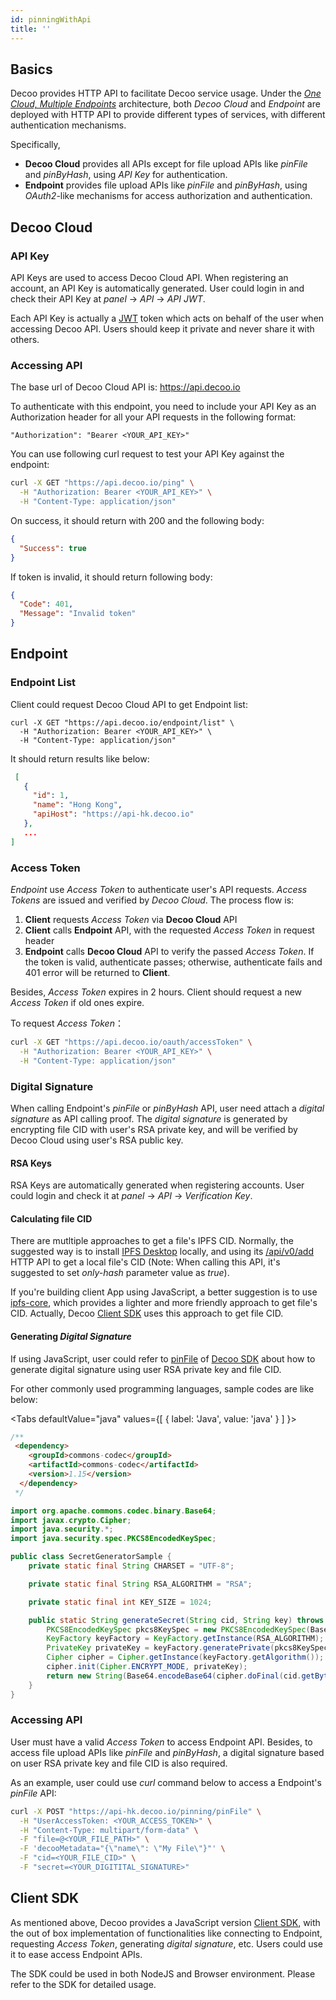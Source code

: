 ```yaml
---
id: pinningWithApi
title: ''
---
```



## Basics

Decoo provides HTTP API to facilitate Decoo service usage. Under the *[One Cloud, Multiple Endpoints](general/architecture.mdx)* architecture, both *Decoo Cloud* and *Endpoint* are deployed with HTTP API to provide different types of services, with different authentication mechanisms. 

Specifically,
- **Decoo Cloud** provides all APIs except for file upload APIs like *pinFile* and *pinByHash*, using *API Key* for authentication.
- **Endpoint** provides file upload APIs like *pinFile* and *pinByHash*, using *OAuth2*-like mechanisms for access authorization and authentication.


## Decoo Cloud

### API Key

API Keys are used to access Decoo Cloud API. When registering an account, an API Key is automatically generated. User could login in and check their API Key at *panel* -> *API* -> *API JWT*.

Each API Key is actually a [JWT](https://jwt.io/) token which acts on behalf of the user when accessing Decoo API. Users should keep it private and never share it with others.

### Accessing API

The base url of Decoo Cloud API is: https://api.decoo.io

To authenticate with this endpoint, you need to include your API Key as an Authorization header for all your API requests in the following format:
```
"Authorization": "Bearer <YOUR_API_KEY>"
```

You can use following curl request to test your API Key against the endpoint:

```bash
curl -X GET "https://api.decoo.io/ping" \
  -H "Authorization: Bearer <YOUR_API_KEY>" \
  -H "Content-Type: application/json"
```

On success, it should return with 200 and the following body:
```json
{
  "Success": true
}
```

If token is invalid, it should return following body:
```json
{
  "Code": 401,
  "Message": "Invalid token"
}
```


## Endpoint

### Endpoint List

Client could request Decoo Cloud API to get Endpoint list:
```
curl -X GET "https://api.decoo.io/endpoint/list" \
  -H "Authorization: Bearer <YOUR_API_KEY>" \
  -H "Content-Type: application/json"
```

It should return results like below:
```json
 [
   {
     "id": 1,
     "name": "Hong Kong",
     "apiHost": "https://api-hk.decoo.io"
   },
   ...
]
```


### Access Token

*Endpoint* use *Access Token* to authenticate user's API requests. *Access Tokens* are issued and verified by *Decoo Cloud*. The process flow is:
1. **Client** requests *Access Token* via **Decoo Cloud** API
2. **Client** calls **Endpoint** API, with the requested *Access Token* in request header
3. **Endpoint** calls **Decoo Cloud** API to verify the passed *Access Token*. If the token is valid, authenticate passes; otherwise, authenticate fails and 401 error will be returned to **Client**.

Besides, *Access Token* expires in 2 hours. Client should request a new *Access Token* if old ones expire.

To request *Access Token*：
```sh
curl -X GET "https://api.decoo.io/oauth/accessToken" \
  -H "Authorization: Bearer <YOUR_API_KEY>" \
  -H "Content-Type: application/json"
```

### Digital Signature

When calling Endpoint's *pinFile* or *pinByHash* API, user need attach a *digital signature* as API calling proof. The *digital signature* is generated by encrypting file CID with user's RSA private key, and will be verified by Decoo Cloud using user's RSA public key.

#### RSA Keys

RSA Keys are automatically generated when registering accounts. User could login and check it at *panel* -> *API* -> *Verification Key*.

#### Calculating file CID

There are mutltiple approaches to get a file's IPFS CID. Normally, the suggested way is to install [IPFS Desktop](https://docs.ipfs.io/install/ipfs-desktop) locally, and using its [/api/v0/add](https://docs.ipfs.io/reference/http/api/#api-v0-add) HTTP API to get a local file's CID (Note: When calling this API, it's suggested to set *only-hash* parameter value as *true*).

If you're building client App using JavaScript, a better suggestion is to use [ipfs-core](https://www.npmjs.com/package/ipfs-core), which provides a lighter and more friendly approach to get file's CID. Actually, Decoo [Client SDK](https://www.npmjs.com/package/@decooio/sdk) uses this approach to get file CID.

#### Generating *Digital Signature*

If using JavaScript, user could refer to [pinFile](https://github.com/decooio/decoo-sdk/blob/main/packages/sdk/src/pinFile.js) of [Decoo SDK](https://www.npmjs.com/package/@decooio/sdk) about how to generate digital signature using user RSA private key and file CID.

For other commonly used programming languages, sample codes are like below:

<Tabs
  defaultValue="java"
  values={[
    { label: 'Java', value: 'java' }
  ]
}>
<TabItem value="java">

```java
/**
 <dependency>
    <groupId>commons-codec</groupId>
    <artifactId>commons-codec</artifactId>
    <version>1.15</version>
  </dependency>
 */

import org.apache.commons.codec.binary.Base64;
import javax.crypto.Cipher;
import java.security.*;
import java.security.spec.PKCS8EncodedKeySpec;

public class SecretGeneratorSample {
    private static final String CHARSET = "UTF-8";

    private static final String RSA_ALGORITHM = "RSA";

    private static final int KEY_SIZE = 1024;

    public static String generateSecret(String cid, String key) throws Exception {
        PKCS8EncodedKeySpec pkcs8KeySpec = new PKCS8EncodedKeySpec(Base64.decodeBase64(key.getBytes(CHARSET)));
        KeyFactory keyFactory = KeyFactory.getInstance(RSA_ALGORITHM);
        PrivateKey privateKey = keyFactory.generatePrivate(pkcs8KeySpec);
        Cipher cipher = Cipher.getInstance(keyFactory.getAlgorithm());
        cipher.init(Cipher.ENCRYPT_MODE, privateKey);
        return new String(Base64.encodeBase64(cipher.doFinal(cid.getBytes(CHARSET))), CHARSET);
    }
}
```

</TabItem>
</Tabs>

### Accessing API

User must have a valid *Access Token* to access Endpoint API. Besides, to access file upload APIs like *pinFile* and *pinByHash*, a digital signature based on user RSA private key and file CID is also required.

As an example, user could use *curl* command below to access a Endpoint's *pinFile* API:

```sh
curl -X POST "https://api-hk.decoo.io/pinning/pinFile" \
  -H "UserAccessToken: <YOUR_ACCESS_TOKEN>" \
  -H "Content-Type: multipart/form-data" \
  -F "file=@<YOUR_FILE_PATH>" \
  -F 'decooMetadata="{\"name\": \"My File\"}"' \
  -F "cid=<YOUR_FILE_CID>" \
  -F "secret=<YOUR_DIGITITAL_SIGNATURE>"
```

## Client SDK

As mentioned above, Decoo provides a JavaScript version [Client SDK](https://www.npmjs.com/package/@decooio/sdk), with the out of box implementation of functionalities like connecting to Endpoint, requesting *Access Token*, generating *digital signature*, etc. Users could use it to ease access Endpoint APIs. 

The SDK could be used in both NodeJS and Browser environment. Please refer to the SDK for detailed usage.
